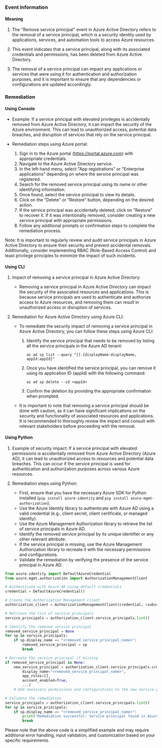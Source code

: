 
### Event Information

#### Meaning

1. The "Remove service principal" event in Azure Active Directory refers to the removal of a service principal, which is a security identity used by applications, services, and automation tools to access Azure resources.

2. This event indicates that a service principal, along with its associated credentials and permissions, has been deleted from Azure Active Directory.

3. The removal of a service principal can impact any applications or services that were using it for authentication and authorization purposes, and it is important to ensure that any dependencies or configurations are updated accordingly.

### Remediation

#### Using Console

- Example: If a service principal with elevated privileges is accidentally removed from Azure Active Directory, it can impact the security of the Azure environment. This can lead to unauthorized access, potential data breaches, and disruption of services that rely on the service principal.

- Remediation steps using Azure portal:
  1. Sign in to the Azure portal (https://portal.azure.com) with appropriate credentials.
  2. Navigate to the Azure Active Directory service.
  3. In the left-hand menu, select "App registrations" or "Enterprise applications" depending on where the service principal was registered.
  4. Search for the removed service principal using its name or other identifying information.
  5. Once found, select the service principal to view its details.
  6. Click on the "Delete" or "Restore" button, depending on the desired action.
  7. If the service principal was accidentally deleted, click on "Restore" to recover it. If it was intentionally removed, consider creating a new service principal with appropriate permissions.
  8. Follow any additional prompts or confirmation steps to complete the remediation process.

Note: It is important to regularly review and audit service principals in Azure Active Directory to ensure their security and prevent accidental removals. Additionally, consider implementing RBAC (Role-Based Access Control) and least privilege principles to minimize the impact of such incidents.

#### Using CLI

1. Impact of removing a service principal in Azure Active Directory:
   - Removing a service principal in Azure Active Directory can impact the security of the associated resources and applications. This is because service principals are used to authenticate and authorize access to Azure resources, and removing them can result in unauthorized access or disruption of services.

2. Remediation for Azure Active Directory using Azure CLI:
   - To remediate the security impact of removing a service principal in Azure Active Directory, you can follow these steps using Azure CLI:
     1. Identify the service principal that needs to be removed by listing all the service principals in the Azure AD tenant:
        ```
        az ad sp list --query "[].{displayName:displayName, appId:appId}"
        ```
     2. Once you have identified the service principal, you can remove it using its application ID (appId) with the following command:
        ```
        az ad sp delete --id <appId>
        ```
     3. Confirm the deletion by providing the appropriate confirmation when prompted.

   - It is important to note that removing a service principal should be done with caution, as it can have significant implications on the security and functionality of associated resources and applications. It is recommended to thoroughly review the impact and consult with relevant stakeholders before proceeding with the removal.

#### Using Python

1. Example of security impact: If a service principal with elevated permissions is accidentally removed from Azure Active Directory (Azure AD), it can lead to unauthorized access to resources and potential data breaches. This can occur if the service principal is used for authentication and authorization purposes across various Azure resources.

2. Remediation steps using Python:
   - First, ensure that you have the necessary Azure SDK for Python installed (`pip install azure-identity` and `pip install azure-mgmt-authorization`).
   - Use the Azure Identity library to authenticate with Azure AD using a valid credential (e.g., client secret, client certificate, or managed identity).
   - Use the Azure Management Authorization library to retrieve the list of service principals in Azure AD.
   - Identify the removed service principal by its unique identifier or any other relevant attribute.
   - If the service principal is missing, use the Azure Management Authorization library to recreate it with the necessary permissions and configurations.
   - Validate the remediation by verifying the presence of the service principal in Azure AD.

```python
from azure.identity import DefaultAzureCredential
from azure.mgmt.authorization import AuthorizationManagementClient

# Authenticate with Azure AD using default credentials
credential = DefaultAzureCredential()

# Create the Authorization Management client
authorization_client = AuthorizationManagementClient(credential, <subscription_id>)

# Retrieve the list of service principals
service_principals = authorization_client.service_principals.list()

# Identify the removed service principal
removed_service_principal = None
for sp in service_principals:
    if sp.display_name == "<removed_service_principal_name>":
        removed_service_principal = sp
        break

# Recreate the service principal if missing
if removed_service_principal is None:
    new_service_principal = authorization_client.service_principals.create(
        display_name="<removed_service_principal_name>",
        app_roles=[],
        account_enabled=True,
        ...)
    # Add necessary permissions and configurations to the new service principal

# Validate the remediation
service_principals = authorization_client.service_principals.list()
for sp in service_principals:
    if sp.display_name == "<removed_service_principal_name>":
        print("Remediation successful: Service principal found in Azure AD.")
        break
```

Please note that the above code is a simplified example and may require additional error handling, input validation, and customization based on your specific requirements.

